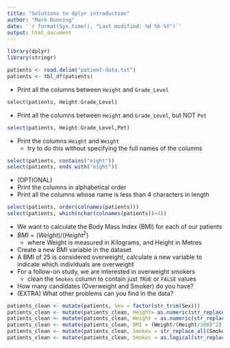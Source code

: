 ```yaml
---
title: "Solutions to dplyr introduction"
author: "Mark Dunning"
date: '`r format(Sys.time(), "Last modified: %d %b %Y")`'
output: html_document
---
```



```r
library(dplyr)
library(stringr)

patients <- read.delim("patient-data.txt")
patients <- tbl_df(patients)
```


- Print all the columns between `Height` and `Grade_Level`

```r
select(patients, Height:Grade_Level)
```

- Print all the columns between `Height` and `Grade_Level`, but NOT `Pet`

```r
select(patients, Height:Grade_Level,Pet)
```

- Print the columns `Height` and `Weight`
    + try to do this without specifying the full names of the columns
    
```r
select(patients, contains("eight"))
select(patients, ends_with("eight"))
```

- (OPTIONAL)
- Print the columns in alphabetical order
- Print all the columns whose name is less than 4 characters in length

```r
select(patients, order(colnames(patients)))
select(patients, which(nchar(colnames(patients))<4))
```




- We want to calculate the Body Mass Index (BMI) for each of our patients
- $BMI = (Weight) / (Height^2)$ 
    + where Weight is measured in Kilograms, and Height in Metres
- Create a new BMI variable in the dataset
- A BMI of 25 is considered overweight, calculate a new variable to indicate which individuals are overweight
- For a follow-on study, we are interested in overweight smokers
    + clean the `Smokes` column to contain just `TRUE` or `FALSE` values
- How many candidates (Overweight and Smoker) do you have?
- (EXTRA) What other problems can you find in the data?


```r
patients_clean <- mutate(patients, Sex = factor(str_trim(Sex)))
patients_clean <- mutate(patients_clean, Height= as.numeric(str_replace_all(Height,pattern = "cm","")))
patients_clean <- mutate(patients_clean, Weight = as.numeric(str_replace_all(patients_clean$Weight,"kg","")))
patients_clean <- mutate(patients_clean, BMI = (Weight/(Height/100)^2), Overweight = BMI > 25)
patients_clean <- mutate(patients_clean, Smokes = str_replace_all(Smokes, "Yes", TRUE))
patients_clean <- mutate(patients_clean, Smokes = as.logical(str_replace_all(Smokes, "No", FALSE)))

```

